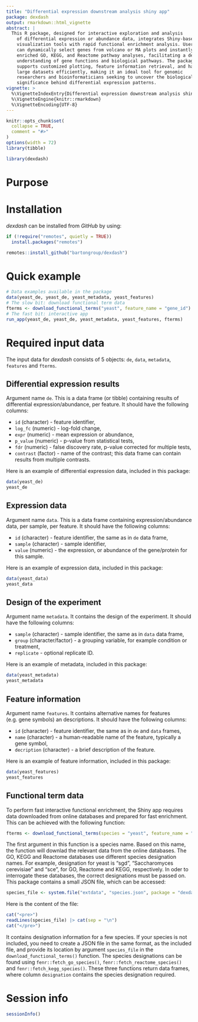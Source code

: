 ```yaml
---
title: "Differential expression downstream analysis shiny app"
package: dexdash
output: rmarkdown::html_vignette
abstract: |
  This R package, designed for interactive exploration and analysis
    of differential expression or abundance data, integrates Shiny-based
    visualization tools with rapid functional enrichment analysis. Users
    can dynamically select genes from volcano or MA plots and instantly access
    enriched GO, KEGG, and Reactome pathway analyses, facilitating a deeper
    understanding of gene functions and biological pathways. The package
    supports customized plotting, feature information retrieval, and handles
    large datasets efficiently, making it an ideal tool for genomic
    researchers and bioinformaticians seeking to uncover the biological
    significance behind differential expression patterns.
vignette: >
  %\VignetteIndexEntry{Differential expression downstream analysis shiny app}
  %\VignetteEngine{knitr::rmarkdown}
  %\VignetteEncoding{UTF-8}
---
```


```r
knitr::opts_chunk$set(
  collapse = TRUE,
  comment = "#>"
)
options(width = 72)
library(tibble)
```

```r
library(dexdash)
```

# Purpose

# Installation

*dexdash* can be installed from *GitHub* by using:

```r
if (!require("remotes", quietly = TRUE))
  install.packages("remotes")

remotes::install_github("bartongroup/dexdash")
```

# Quick example

```r
# Data examples available in the package
data(yeast_de, yeast_de, yeast_metadata, yeast_features)
# The slow bit: download functional term data
fterms <- download_functional_terms("yeast", feature_name = "gene_id")
# The fast bit: interactive app
run_app(yeast_de, yeast_de, yeast_metadata, yeast_features, fterms)
```

# Required input data

The input data for *dexdash* consists of 5 objects: `de`, `data`, `metadata`, `features` and `fterms`.

## Differential expression results

Argument name `de`. This is a data frame (or tibble) containing results of differential expression/abundance, per feature. It should have the following columns:

  - `id` (character) - feature identifier,
  - `log_fc` (numeric) - log-fold change,
  - `expr` (numeric) - mean expression or abundance,
  - `p_value` (numeric) - p-value from statistical tests,
  - `fdr` (numeric) - false discovery rate, p-value corrected for multiple tests,
  - `contrast` (factor) - name of the contrast; this data frame can contain results from multiple contrasts.
  
Here is an example of differential expression data, included in this package:

```r
data(yeast_de)
yeast_de
```

## Expression data

Argument name `data`. This is a data frame containing expression/abundance data, per sample, per feature. It should have the following columns:

 - `id` (character) - feature identifier, the same as in `de` data frame,
 - `sample` (character) - sample identifier,
 - `value` (numeric) - the expression, or abundance of the gene/protein for this sample.
 
Here is an example of expression data, included in this package:

```r
data(yeast_data)
yeast_data
```

## Design of the experiment
 
Argument name `metadata`. It contains the design of the experiment. It should have the following columns:
 
  - `sample` (character) - sample identifier, the same as in `data` data frame,
  - `group` (character/factor) - a grouping variable, for example condition or treatment,
  - `replicate` - optional replicate ID.

Here is an example of metadata, included in this package:

```r
data(yeast_metadata)
yeast_metadata
```

## Feature information

Argument name `features`. It contains alternative names for features (e.g. gene symbols) an descriptions. It should have the following columns:

 - `id` (character) - feature identifier, the same as in `de` and `data` frames,
 - `name` (character) - a human-readable name of the feature, typically a gene symbol,
 - `decription` (character) - a brief description of the feature.


Here is an example of feature information, included in this package:

```r
data(yeast_features)
yeast_features
```

## Functional term data

To perform fast interactive functional enrichment, the Shiny app requires data downloaded from online databases and prepared for fast enrichment. This can be achieved with the following function:

```r
fterms <- download_functional_terms(species = "yeast", feature_name = "gene_id")
```


The first argument in this function is a species name. Based on this name, the function will downlad the relevant data from the online databases. The GO, KEGG and Reactome databases use different species designation names. For example, designation for yeast is "sgd", "Saccharomyces cerevisiae" and "sce", for GO, Reactome and KEGG, respectively. In oder to interrogate these databases, the correct designations must be passed on. This package contains a small JSON file, which can be accessed:

```r
species_file <- system.file("extdata", "species.json", package = "dexdash")
```

Here is the content of the file:

```r
cat("<pre>")
readLines(species_file) |> cat(sep = "\n")
cat("</pre>")
```

It contains designation information for a few species. If your species is not included, you need to create a JSON file in the same format, as the included file, and provide its location by argument `species_file` in the `download_functional_terms()` function. The species designations can be found using `fenr::fetch_go_species()`, `fenr::fetch_reactome_species()` and `fenr::fetch_kegg_species()`. These three functions return data frames,
where column `designation` contains the species designation required.

# Session info {.unnumbered}

```r
sessionInfo()
```
